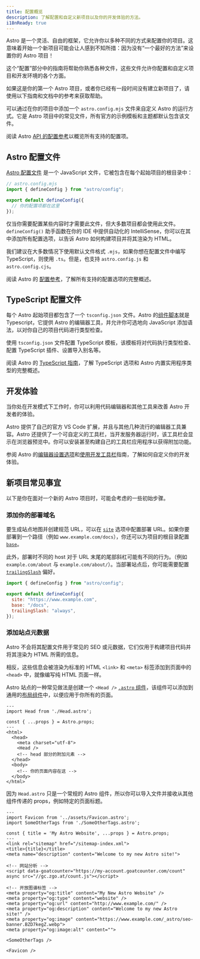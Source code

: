 ```yaml
---
title: 配置概览
description: 了解配置和自定义新项目以及你的开发体验的方法。
i18nReady: true
---
```


Astro 是一个灵活、自由的框架，它允许你以多种不同的方式来配置你的项目。这意味着开始一个新项目可能会让人感到不知所措：因为没有“一个最好的方法”来设置你的 Astro 项目！

这个“配置”部分中的指南将帮助你熟悉各种文件，这些文件允许你配置和自定义项目和开发环境的各个方面。

如果这是你的第一个 Astro 项目，或者你已经有一段时间没有建立新项目了，请使用以下指南和文档中的参考来获取帮助。

可以通过在你的项目中添加一个 `astro.config.mjs` 文件来自定义 Astro 的运行方式。它是 Astro 项目中的常见文件，所有官方的示例模板和主题都默认包含该文件。

<ReadMore>阅读 Astro [API 的配置参考](/zh-cn/reference/configuration-reference/)以概览所有支持的配置项。</ReadMore>

## Astro 配置文件

[Astro 配置文件](/zh-cn/reference/configuration-reference/) 是一个 JavaScript 文件，它被包含在每个起始项目的根目录中：

```js
// astro.config.mjs
import { defineConfig } from "astro/config";

export default defineConfig({
  // 你的配置项都在这里
});
```

仅当你需要配置某些内容时才需要此文件，但大多数项目都会使用此文件。 `defineConfig()` 助手函数在你的 IDE 中提供自动化的 IntelliSense，你可以在其中添加所有配置选项，以告诉 Astro 如何构建项目并将其渲染为 HTML。

我们建议在大多数情况下使用默认文件格式 `.mjs`，如果你想在配置文件中编写 TypeScript，则使用 `.ts`。但是，也支持 `astro.config.js` 和 `astro.config.cjs`。

<ReadMore>阅读 Astro 的 [配置参考](/zh-cn/reference/configuration-reference/)，了解所有支持的配置选项的完整概述。</ReadMore>

## TypeScript 配置文件

每个 Astro 起始项目都包含了一个 `tsconfig.json` 文件。Astro 的[组件脚本](/zh-cn/basics/astro-components/#组件脚本)就是 Typescript，它提供 Astro 的编辑器工具，并允许你可选地向 JavaScript 添加语法，以对你自己的项目代码进行类型检查。

使用 `tsconfig.json` 文件配置 TypeScript 模板，该模板将对代码执行类型检查、配置 TypeScript 插件、设置导入别名等。

<ReadMore>阅读 Astro 的 [TypeScript 指南](/zh-cn/guides/typescript/)，了解 TypeScript 选项和 Astro 内置实用程序类型的完整概述。</ReadMore>

## 开发体验

当你处在开发模式下工作时，你可以利用代码编辑器和其他工具来改善 Astro 开发者的体验。

Astro 提供了自己的官方 VS Code 扩展，并且与其他几种流行的编辑器工具兼容。Astro 还提供了一个可自定义的工具栏，当开发服务器运行时，该工具栏会显示在浏览器预览中。你可以安装甚至构建自己的工具栏应用程序以获得附加功能。

<ReadMore>参阅 Astro 的[编辑器设置选项](/zh-cn/editor-setup/)和[使用开发工具栏](/zh-cn/guides/dev-toolbar/)指南，了解如何自定义你的开发体验。</ReadMore>

## 新项目常见事宜

以下是你在面对一个新的 Astro 项目时，可能会考虑的一些初始步骤。

### 添加你的部署域名

要生成站点地图并创建规范 URL，可以在 [`site`](/zh-cn/reference/configuration-reference/#site) 选项中配置部署 URL。如果你要部署到一个路径（例如 `www.example.com/docs`），你还可以为项目的根目录配置 [`base`](/zh-cn/reference/configuration-reference/#base)。

此外，部署时不同的 host 对于 URL 末尾的尾部斜杠可能有不同的行为。（例如 `example.com/about` 与 `example.com/about/`）。当部署站点后，你可能需要配置 [`trailingSlash`](/zh-cn/reference/configuration-reference/#trailingslash) 偏好。

```js title="astro.config.mjs"
import { defineConfig } from "astro/config";

export default defineConfig({
  site: "https://www.example.com",
  base: "/docs",
  trailingSlash: "always",
});
```

### 添加站点元数据

Astro 不会将其配置文件用于常见的 SEO 或元数据，它们仅用于构建项目代码并将其渲染为 HTML 所需的信息。

相反，这些信息会被渲染为标准的 HTML `<link>` 和 `<meta>` 标签添加到页面中的 `<head>` 中，就像编写纯 HTML 页面一样。

Astro 站点的一种常见做法是创建一个 `<Head />` [`.astro` 组件](/zh-cn/basics/astro-components/)，该组件可以添加到通用的[布局组件](/zh-cn/basics/layouts/)中，以便应用于你所有的页面。

```astro title="src/components/MainLayout.astro"
---
import Head from './Head.astro';

const { ...props } = Astro.props;
---
<html>
  <head>
    <meta charset="utf-8">
    <Head />
    <!-- head 部分的附加元素 -->
  </head>
  <body>
    <!-- 你的页面内容在这 -->
  </body>
</html>
```

因为 `Head.astro` 只是一个常规的 Astro 组件，所以你可以导入文件并接收从其他组件传递的 props，例如特定的页面标题。

```astro title="src/components/Head.astro"
---
import Favicon from '../assets/Favicon.astro';
import SomeOtherTags from './SomeOtherTags.astro';

const { title = 'My Astro Website', ...props } = Astro.props;
---
<link rel="sitemap" href="/sitemap-index.xml">
<title>{title}</title>
<meta name="description" content="Welcome to my new Astro site!">

<!-- 网站分析 -->
<script data-goatcounter="https://my-account.goatcounter.com/count" async src="//gc.zgo.at/count.js"></script>

<!-- 开放图谱标签 -->
<meta property="og:title" content="My New Astro Website" />
<meta property="og:type" content="website" />
<meta property="og:url" content="http://www.example.com/" />
<meta property="og:description" content="Welcome to my new Astro site!" />
<meta property="og:image" content="https://www.example.com/_astro/seo-banner.BZD7kegZ.webp">
<meta property="og:image:alt" content="">

<SomeOtherTags />

<Favicon />
```
